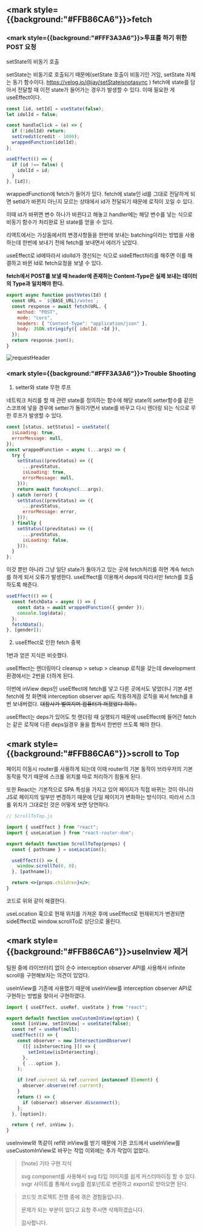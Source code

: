 ## <mark style={{background:"#FFB86CA6"}}>fetch</mark>

### <mark style={{background:"#FFF3A3A6"}}>투표를 하기 위한 POST 요청</mark>

setState의 비동기 호출

setState는 비동기로 호출되기 때문에(setState 호출이 비동기인 거임, setState 자체는 동기 함수이다. https://velog.io/@jay/setStateisnotasync ) fetch에 state를 담아서 전달할 때 이전 state가 들어가는 경우가 발생할 수 있다. 이때 필요한 게 useEffect이다.

```jsx
const [id, setId] = useState(false);
let idolId = false;

const handleClick = (e) => {
  if (!idolId) return;
  setCredit(credit - 1000);
  wrappedFunction(idolId);
};

useEffect(() => {
  if (id !== false) {
    idolId = id;
  }
}, [id]);
```

wrappedFunction에 fetch가 들어가 있다. fetch에 state인 id를 그대로 전달하게 되면 setId가 바뀐지 아닌지 모르는 상태에서 id가 전달되기 때문에 로직이 꼬일 수 있다.

이때 id가 바뀌면 변수 하나가 바뀐다고 해놓고 handler에는 해당 변수를 넣는 식으로 비동기 함수가 처리완료 된 state를 얻을 수 있다.

리액트에서는 가상돔에서의 변경사항들을 한번에 보내는 batching이라는 방법을 사용하는데 한번에 보내기 전에 fetch를 보내면서 에러가 났었다.

useEffect로 id에따라서 idolId가 갱신되는 식으로 sideEffect처리를 해주면 이를 해결하고 바뀐 Id로 fetch요청을 보낼 수 있다.

**fetch에서 POST를 보낼 때 header에 존재하는 Content-Type은 실제 보내는 데이터의 Type과 일치해야 한다.**

```js
export async function postVotes(Id) {
  const URL = `${BASE_URL}/votes`;
  const response = await fetch(URL, {
    method: "POST",
    mode: "cors",
    headers: { "Content-Type": "application/json" },
    body: JSON.stringify({ idolId: +Id }),
  });
  return response.json();
}
```

<img src="/images/2024-05-19/requestheader.png" alt="requestHeader" />

### <mark style={{background:"#FFF3A3A6"}}>Trouble Shooting</mark>

1. setter와 state 무한 루프

네트워크 처리를 할 때 관련 state를 정의하는 함수에 해당 state의 setter함수를 같은 스코프에 넣을 경우에 setter가 돌아가면서 state를 바꾸고 다시 렌더링 되는 식으로 무한 루프가 발생할 수 있다.

```jsx
const [status, setStatus] = useState({
  isLoading: true,
  errorMessage: null,
});
const wrappedFunction = async (...args) => {
  try {
    setStatus((prevStatus) => ({
      ...prevStatus,
      isLoading: true,
      errorMessage: null,
    }));
    return await funcAsync(...args);
  } catch (error) {
    setStatus((prevStatus) => ({
      ...prevStatus,
      errorMessage: error,
    }));
  } finally {
    setStatus((prevStatus) => ({
      ...prevStatus,
      isLoading: false,
    }));
  }
};
```

이것 뿐만 아니라 그냥 일단 state가 돌아가고 있는 곳에 fetch처리를 하면 계속 fetch를 하게 되서 오류가 발생한다. useEffect를 이용해서 deps에 따라서만 fetch를 호출하도록 해준다.

```jsx
useEffect(() => {
  const fetchData = async () => {
    const data = await wrappedFunction({ gender });
    console.log(data);
  };
  fetchData();
}, [gender]);
```

2. useEffect로 인한 fetch 중복

1번과 얻은 지식은 비슷했다.

useEffect는 렌더링마다 cleanup > setup > cleanup 로직을 갖는데 development환경에서는 2번을 더하게 된다.

이번에 inView deps인 useEffect에 fetch를 넣고 다른 곳에서도 넣었더니 기본 4번 fetch에 첫 화면에 interception observer api도 작동하게끔 로직을 짜서 fetch를 8번 보내버렸다. <s>대참사가 벌여지며 컴퓨터가 꺼졌었다 하하..</s>

useEffect는 deps가 있어도 첫 렌더링 때 실행되기 때문에 useEffect에 들어간 fetch는 같은 로직에 다른 deps일경우 둘을 합쳐서 한번만 쓰도록 해야 한다.

## <mark style={{background:"#FFB86CA6"}}>scroll to Top</mark>

페이지 이동시 router를 사용하게 되는데 이때 router의 기본 동작이 브라우저의 기본 동작을 막기 때문에 스크롤 위치를 따로 처리하기 힘들게 된다.

또한 React는 기본적으로 SPA 특성을 가지고 있어 페이지가 직접 바뀌는 것이 아니라 JS로 페이지의 일부만 변경하기 때문에 단일 페이지가 변화하는 방식이다. 따라서 스크롤 위치가 그대로인 것은 어떻게 보면 당연하다.

```jsx
// ScrollToTop.js

import { useEffect } from "react";
import { useLocation } from "react-router-dom";

export default function ScrollToTop(props) {
  const { pathname } = useLocation();

  useEffect(() => {
    window.scrollTo(0, 0);
  }, [pathname]);

  return <>{props.children}</>;
}
```

코드로 위와 같이 해결한다.

useLocation 훅으로 현재 위치를 가져온 후에 useEffect로 현재위치가 변경되면 sideEffect로 window.scrollTo로 상단으로 올린다.

## <mark style={{background:"#FFB86CA6"}}>useInview 제거</mark>

팀원 중에 라이브러리 없이 순수 interception observer API를 사용해서 infinite scroll을 구현해보자는 의견이 있었다.

useInView를 기존에 사용했기 때문에 useInView를 interception observer API로 구현하는 방법을 찾아서 구현하였다.

```jsx
import { useEffect, useRef, useState } from "react";

export default function useCustomInView(option) {
  const [inView, setInView] = useState(false);
  const ref = useRef(null);
  useEffect(() => {
    const observer = new IntersectionObserver(
      ([{ isIntersecting }]) => {
        setInView(isIntersecting);
      },
      { ...option },
    );

    if (ref.current && ref.current instanceof Element) {
      observer.observe(ref.current);
    }
    return () => {
      if (observer) observer.disconnect();
    };
  }, [option]);

  return { ref, inView };
}
```

useInview와 똑같이 ref와 inView를 받기 때문에 기존 코드에서 useInView를 useCustomInView로 바꾸는 작업 이외에는 추가 작업이 없었다.

> [!note] 기타 구현 지식
>
> svg component를 사용해서 svg 타입 이미지를 쉽게 커스터마이징 할 수 있다. svgr
> 사이트를 통해서 svg를 컴포넌트로 변환하고 export로 받아오면 된다.

> 코드잇 프로젝트 진행 중에 겪은 경험들입니다.
>
> 문제가 되는 부분이 있다고 요청 주시면 삭제하겠습니다.
>
> 감사합니다.

